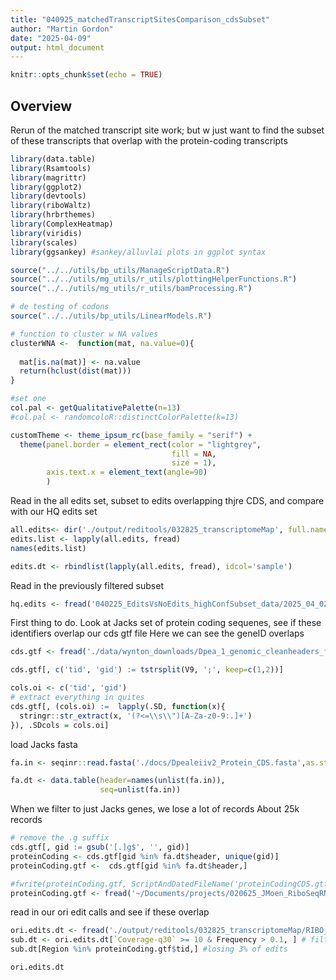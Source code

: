 ```yaml
---
title: "040925_matchedTranscriptSitesComparison_cdsSubset"
author: "Martin Gordon"
date: "2025-04-09"
output: html_document
---
```


```r
knitr::opts_chunk$set(echo = TRUE)
```

## Overview 

Rerun of the matched transcript site work; but w just want to find the subset of these transcripts that overlap with the protein-coding transcripts


```r
library(data.table)
library(Rsamtools)
library(magrittr)
library(ggplot2)
library(devtools)
library(riboWaltz)
library(hrbrthemes)
library(ComplexHeatmap)
library(viridis)
library(scales)
library(ggsankey) #sankey/alluvlai plots in ggplot syntax

source("../../utils/bp_utils/ManageScriptData.R")
source("../../utils/mg_utils/r_utils/plottingHelperFunctions.R")
source("../../utils/mg_utils/r_utils/bamProcessing.R")

# de testing of codons
source("../../utils/bp_utils/LinearModels.R")

# function to cluster w NA values
clusterWNA <-  function(mat, na.value=0){
  
  mat[is.na(mat)] <- na.value
  return(hclust(dist(mat)))
}

#set one
col.pal <- getQualitativePalette(n=13)
#col.pal <- randomcoloR::distinctColorPalette(k=13)

customTheme <- theme_ipsum_rc(base_family = "serif") +
  theme(panel.border = element_rect(color = "lightgrey", 
                                    fill = NA, 
                                    size = 1),
        axis.text.x = element_text(angle=90)
        )
```

Read in the all edits set, subset to edits overlapping thjre CDS, and compare with our HQ edits set

```r
all.edits<- dir('./output/reditools/032825_transcriptomeMap', full.names=T,pattern='outTable', recursive = T)
edits.list <- lapply(all.edits, fread)
names(edits.list) 

edits.dt <- rbindlist(lapply(all.edits, fread), idcol='sample')
```


Read in the previously filtered subset
```r
hq.edits <- fread('040225_EditsVsNoEdits_highConfSubset_data/2025_04_02_OL.edits.highQuality.csv.gz')
```
First thing to do. Look at Jacks set of protein coding sequenes, see if these identifiers overlap our cds gtf file
Here we can see the geneID overlaps
```r
cds.gtf <- fread('./data/wynton_downloads/Dpea_1_genomic_cleanheaders_final.pipelineFiltered.cdsOnly.gtf')

cds.gtf[, c('tid', 'gid') := tstrsplit(V9, ';', keep=c(1,2))]

cols.oi <- c('tid', 'gid')
# extract everything in quites
cds.gtf[, (cols.oi) :=  lapply(.SD, function(x){
  stringr::str_extract(x, '(?<=\\s\\")[A-Za-z0-9:.]+')
}), .SDcols = cols.oi]

```
load Jacks fasta
```r
fa.in <- seqinr::read.fasta('./docs/Dpealeiiv2_Protein_CDS.fasta',as.string = T, forceDNAtolower = F, whole.header = T)

fa.dt <- data.table(header=names(unlist(fa.in)),
                    seq=unlist(fa.in))
```
When we filter to just Jacks genes, we lose a lot of records
About 25k records

```r
# remove the .g suffix
cds.gtf[, gid := gsub('[.]g$', '', gid)]
proteinCoding <- cds.gtf[gid %in% fa.dt$header, unique(gid)]
proteinCoding.gtf <-  cds.gtf[gid %in% fa.dt$header,]

#fwrite(proteinCoding.gtf, ScriptAndDatedFileName('proteinCodingCDS.gtf'))
proteinCoding.gtf <- fread('~/Documents/projects/020625_JMoen_RiboSeqRNAseq_SqiudEdits/040925_matchedTranscript_cdsSubset_data/2025_04_09_proteinCodingCDS.gtf')
```

read in our ori edit calls and see if these overlap

```r
ori.edits.dt <- fread('./output/reditools/032825_transcriptomeMap/RIBO_OPTIC_5/DnaRna_327412032/outTable_327412032')
sub.dt <- ori.edits.dt[`Coverage-q30` >= 10 & Frequency > 0.1, ] # filter to high quality
sub.dt[Region %in% proteinCoding.gtf$tid,] #losing 3% of edits

```

```r
ori.edits.dt
```

